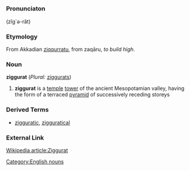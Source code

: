 =={{en}}==
[[Category:English nouns]]
===Pronunciaton===
(zĭg`ə-răt)

===Etymology===
From Akkadian [[ziqqurratu]], from zaqāru, ''to build high''.<!-- Akkadian needs to be put in native script -->

===Noun===
'''ziggurat''' (''Plural:'' [[ziggurat]]s)
#'''ziggurat ''' is a [[temple]] [[tower]] of the ancient Mesopotamian valley, having the form of a terraced [[pyramid]] of successively receding storeys

===Derived Terms===
*[[zigguratic]], [[zigguratical]]
===External Link===
[http://en.wikipedia.org/wiki/Ziggurat Wikipedia article:Ziggurat]